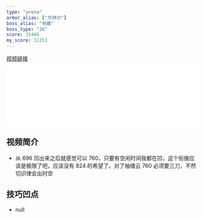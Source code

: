 ```yaml
---
type: "arena"
armor_alias: ["月神识"]
boss_alias: "地藏"
boss_type: "26"
score: 31466
my_score: 31253
---
```


[视频链接](https://www.bilibili.com/video/BV1tf4y1x7rg)

<iframe
  src="//player.bilibili.com/player.html?aid=289802597&bvid=BV1tf4y1x7rg&cid=317678939&page=1"
  scrolling="no"
  border="0"
  frameborder="no"
  framespacing="0"
  allowfullscreen
  width="100%"
></iframe>

## 视频简介

- 从 696 凹出来之后就感觉可以 760，只要有空闲时间我都在凹，这个衔接应该是极限了吧，应该没有 824 的希望了。对了袖缠云 760 必须要三刀，不然切识律会出时空

## 技巧凹点

- null
